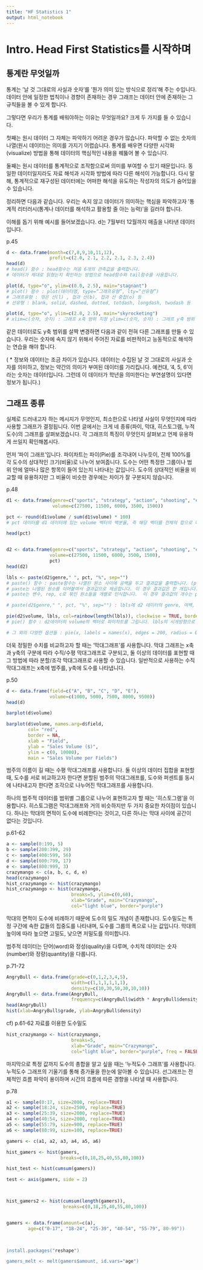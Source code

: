 ```yaml
---
title: "HF Statistics 1"
output: html_notebook
---
```


# Intro. Head First Statistics를 시작하며

## 통계란 무엇일까

통계는 ‘날 것 그대로의 사실과 숫자’를 ‘뭔가 의미 있는 방식으로 정리’해 주는 수입니다. 데이터 안에 일정한 법칙이나 경향이 존재하는 경우 그래프는 데이터 안에 존재하는 그 규칙들을 볼 수 있게 합니다.


그렇다면 우리가 통계를 배워야하는 이유는 무엇일까요? 크게 두 가지를 들 수 있습니다.

첫째는 원시 데이터 그 자체는 파악하기 어려운 경우가 많습니다. 파악할 수 없는 숫자의 나열(원시 데이터)는 의미를 가지기 어렵습니다. 통계를 배우면 다양한 시각화(visualize) 방법을 통해 데이터의 핵심적인 내용을 꿰뚫어 볼 수 있습니다.

둘째는 원시 데이터를 통계적으로 조작함으로써 의미를 부여할 수 있기 때문입니다. 동일한 데이터일지라도 자료 해석과 시각화 방법에 따라 다른 해석이 가능합니다. 다시 말해, 통계적으로 재구성된 데이터에는 어떠한 해석을 유도하는 작성자의 의도가 숨어있을 수 있습니다.

정리하면 다음과 같습니다. 우리는 속지 않고 데이터가 의미하는 핵심을 파악하고자 '통계적 리터러시(통계나 데이터를 해석하고 활용할 줄 아는 능력)'을 길러야 합니다.

이해를 돕기 위해 예시를 들어보겠습니다. d는 7월부터 12월까지 매출을 나타낸 데이터입니다. 

p.45
```r
d <- data.frame(month=c(7,8,9,10,11,12),
                profit=c(2.0, 2.1, 2.2, 2.1, 2.3, 2.4))
head(d)
# head() 함수 : head함수는 처음 6개의 관측값을 출력합니다.
# 데이터가 제대로 읽혔는지 확인하는 방법으로 head함수와 tail함수를 사용합니다.  

plot(d, type="o", ylim=c(0.0, 2.5), main="stagnant")
# plot() 함수 : plot(데이터명, type=“그래프유형”, lty=“선유형”) 
# 그래프유형 : 꺾은 선(l) , 접과 선(b), 접과 선 중첩(o) 등 
# 선유형 : blank, solid, dashed, dotted, totdash, longdash, twodash 등 

plot(d, type="o", ylim=c(2.0, 2.5), main="skyrocketing")
# xlim=c(숫자, 숫자) : 그래프 x축 범위 지정 ylim=c(숫자, 숫자) : 그래프 y축 범위 지정  
```

같은 데이터로도 y축 범위를 살짝 변경하면 다음과 같이 전혀 다른 그래프를 만들 수 있습니다. 우리는 숫자에 속지 않기 위해서 주어진 자료를 비판적이고 능동적으로 해석하는 연습을 해야 합니다.

( * 정보와 데이터는 조금 차이가 있습니다. 데이터는 수집된 날 것 그대로의 사실과 숫자를 의미하고, 정보는 약간의 의미가 부여된 데이터를 가리킵니다. 예컨대, '4, 5, 6’이라는 숫자는 데이터입니다. 그런데 이 데이터가 학년을 의미한다는 부연설명이 있다면 정보가 됩니다.)


## 그래프 종류
실제로 드러내고자 하는 메시지가 무엇인지, 최소한으로 나타낼 사실이 무엇인지에 따라 사용할 그래프가 결정됩니다. 이번 글에서는 크게 네 종류(파이, 막대, 히스토그램, 누적도수)의 그래프를 살펴보겠습니다. 각 그래프의 특징이 무엇인지 살펴보고 언제 유용하게 쓰일지 확인해봅시다.

먼저 ‘파이 그래프’입니다. 파이차트는 파이(Pie)를 조각내어 나누듯이, 전체 100%를 각 도수의 상대적인 크기(비율)로 나누어 보여줍니다. 도수는 어떤 특정한 그룹이나 범위 안에 얼마나 많은 항목이 들어 있는지 나타내는 값입니다. 도수의 상대적인 비율을 비교할 때 유용하지만 그 비율이 비슷한 경우에는 차이가 잘 구분되지 않습니다.

p.48
```r
d1 <- data.frame(genre=c("sports", "strategy", "action", "shooting", "etc"),
                 volume=c(27500, 11500, 6000, 3500, 1500))

pct <- round(d1$volume / sum(d1$volume) * 100)
# pct 데이터를 d1 데이터에 있는 volume 벡터의 백분율, 즉 해당 벡터를 전체의 합으로 나눈 값으로 정의합니다.

head(pct)


d2 <- data.frame(genre=c("sports", "strategy", "action", "shooting", "etc"),
                volume=c(27500, 11500, 6000, 3500, 1500),
                pct)
head(d2)

lbls <- paste(d2$genre," ", pct, "%", sep="")
# paste() 함수 : paste함수는 나열된 원소 사이에 공백을 두고 결과값을 출력합니다. (p.s. paste0() 함수 : paste0함수는 나열된 원소 사이에 공백없이 출력합니다.) 
# paste는 나열된 원소를 이어붙여서 결과값으로 제공합니다. 이 경우 결과값은 한 개입니다.
# paste는 변수, rep, c로 묶인 원소들을 개별로 인식합니다.  이 경우 결과값의 개수는 paste에 나열된 원소의 개수입니다.

# paste(d2$genre," ", pct, "%", sep="") : lbls에 d2 데이터의 genre, 여백, 퍼센트 숫자, 공백없이 %를 이어붙인 결과값을 출력합니다.

pie(d2$volume, lbls, col=rainbow(length(lbls)), clockwise = TRUE, border = "White", main="Sales Volume per Genre")
# pie() 함수 : d2데이터의 volume의 벡터로 파이차트를 그립니다. lbls의 시게방향으로 무지개색을 입히고 차트제목을 "sales Volume per Genre"로 설정합니다.

# 그 외의 다양한 옵션들 : pie(x, labels = names(x), edges = 200, radius = 0.8, clockwise = FALSE, init.angle = if(clockwise) 90 else 0, density =NULL, angle = 45, col = NULL, border = NULL, lty = NULL, main = NULL, ….)
```


더욱 정밀한 수치를 비교하고자 할 때는 ‘막대그래프’를 사용합니다. 막대 그래프는 x축과 y축의 구분에 따라 수직/수평 막대그래프로 구분되고, 둘 이상의 데이터를 표현할 때 그 방법에 따라 분할/조각 막대그래프로 사용할 수 있습니다. 일반적으로 사용하는 수직 막대그래프는 x축에 범주를, y축에 도수를 나타냅니다.


p.50
```r
d <- data.frame(field=c("A", "B", "C", "D", "E"),
                volume=c(1000, 5000, 7500, 8000, 9500))
head(d)

barplot(d$volume)

barplot(d$volume, names.arg=d$field,
        col= "red",
        border = NA,
        xlab = "Field",
        ylab = "Sales Volume ($)",
        ylim = c(0, 10000),
        main = "Sales Volume per Fields")

```


범주의 이름이 길 때는 수평 막대그래프를 사용합니다. 둘 이상의 데이터 집합을 표현할 때, 도수를 서로 비교하고자 한다면 분할된 범주의 막대그래프를, 도수와 퍼센트를 동시에 나타내고자 한다면 조각으로 나누어진 막대그래프를 사용합니다.

하나의 범주적 데이터를 범위별 그룹으로 나누어 표현하고자 할 때는 ‘히스토그램’을 이용합니다. 히스토그램은 막대그래프와 거의 비슷하지만 두 가지 중요한 차이점이 있습니다. 하나는 막대의 면적이 도수에 비례한다는 것이고, 다른 하나는 막대 사이에 공간이 없다는 것입니다.


p.61-62
```r
a <- sample(0:199, 5)
b <- sample(200:399, 29)
c <- sample(400:599, 56)
d <- sample(600:799, 17)
e <- sample(800:999, 3)
crazymango <- c(a, b, c, d, e)
head(crazymango)
hist_crazymango <- hist(crazymango)
hist_crazymango <- hist(crazymango, 
                        breaks=5, ylim=c(0,60), 
                        xlab="Grade", main="Crazymango",
                        col="light blue", border="purple")

```

막대의 면적이 도수에 비례하기 때문에 도수의 밀도 개념이 존재합니다. 도수밀도는 특정 구간에 속한 값들의 집중도를 나타내며, 도수를 그룹의 폭으로 나눈 값입니다. 막대의 높이에 따라 높으면 고밀도, 낮으면 저밀도를 의미합니다. 

범주적 데이터는 단어(word)와 정성(quality)을 다루며, 수치적 데이터는 숫자(number)와 정량(quantity)을 다룹니다.


p.71-72 
```r
AngryBull <- data.frame(grade=c(0,1,2,3,4,5),
                        width=c(1,1,1,1,1,1),
                        density=c(10,30,50,30,10,10))
AngryBull <- data.frame(AngryBull,
                        frequency=c(AngryBull$width * AngryBull$density))
head(AngryBull)
hist(xlab=AngryBull$grade, ylab=AngryBull$density)

```


cf) p.61-62 자료를 이용한 도수밀도

```r
hist_crazymango <- hist(crazymango, 
                        breaks=5,  
                        xlab="Grade", main="Crazymango",
                        col="light blue", border="purple", freq = FALSE)
```



마지막으로 특정 값까지 도수의 총합을 알고 싶을 때는 ’누적도수 그래프’를 사용합니다. 누적도수 그래프의 기울기를 통해 증가율을 한눈에 알아볼 수 있습니다. 선그래프는 전체적인 흐름 파악이 용이하며 시간의 흐름에 따른 경향을 나타낼 때 사용합니다.



p.78 
```r
a1 <- sample(0:17, size=2000, replace=TRUE)
a2 <- sample(18:24, size=2500, replace=TRUE)
a3 <- sample(25:39, size=2000, replace=TRUE)
a4 <- sample(40:54, size=2000, replace=TRUE)
a5 <- sample(55:79, size=900, replace=TRUE)
a6 <- sample(80:99, size=100, replace=TRUE)

gamers <- c(a1, a2, a3, a4, a5, a6)

hist_gamers <- hist(gamers,
                    breaks=c(0,18,25,40,55,80,100))

hist_test <- hist(cumsum(gamers))

test <- axis(gamers, side = 2)



hist_gamers2 <- hist(cumsum(length(gamers)),
                     breaks=c(0,18,25,40,55,80,100))


gamers <- data.frame(amount=c(a),
        age=c("0-17", "18-24", "25-39", "40-54", "55-79", 80-99"))
             


install.packages("reshape")

gamers_melt <- melt(gamers$amount, id.vars="age")
```







